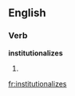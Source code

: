 
==English==

===Verb===
'''institutionalizes'''

# {{third-person singular of|[[institutionalize]]}}

[[fr:institutionalizes]]